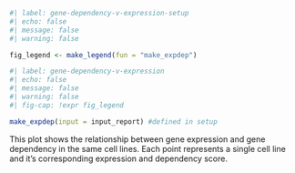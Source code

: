 ```r
#| label: gene-dependency-v-expression-setup
#| echo: false
#| message: false
#| warning: false

fig_legend <- make_legend(fun = "make_expdep")
```

```r
#| label: gene-dependency-v-expression
#| echo: false
#| message: false
#| warning: false
#| fig-cap: !expr fig_legend

make_expdep(input = input_report) #defined in setup
```
  
This plot shows the relationship between gene expression and gene dependency in the same cell lines. Each point represents a single cell line and it's corresponding expression and dependency score.  
